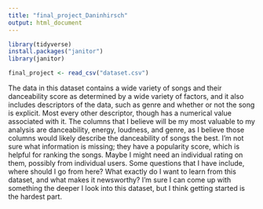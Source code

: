```yaml
---
title: "final_project_Daninhirsch"
output: html_document
---
```


```r
library(tidyverse)
install.packages("janitor")
library(janitor)
```
```r
final_project <- read_csv("dataset.csv")
```

The data in this dataset contains a wide variety of songs and their danceability score as determined by a wide variety of factors, and it also includes descriptors of the data, such as genre and whether or not the song is explicit. Most every other descriptor, though has a numerical value associated with it. The columns that I believe will be my most valuable to my analysis are danceability, energy, loudness, and genre, as I believe those columns would likely describe the danceability of songs the best. I'm not sure what information is missing; they have a popularity score, which is helpful for ranking the songs. Maybe I might need an individual rating on them, possibly from individual users. Some questions that I have include, where should I go from here? What exactly do I want to learn from this dataset, and what makes it newsworthy? I'm sure I can come up with something the deeper I look into this dataset, but I think getting started is the hardest part.
